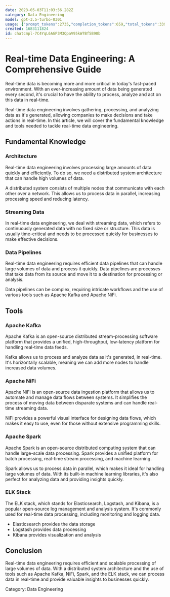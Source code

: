 ```yaml
---
date: 2023-05-03T11:03:56.282Z
category: Data Engineering
model: gpt-3.5-turbo-0301
usage: {"prompt_tokens":2735,"completion_tokens":659,"total_tokens":3394}
created: 1683111824
id: chatcmpl-7C4YqL6AGP3M3QpaV95kW7Bf5B90b
---
```


# Real-time Data Engineering: A Comprehensive Guide

Real-time data is becoming more and more critical in today's fast-paced environment. With an ever-increasing amount of data being generated every second, it's crucial to have the ability to process, analyze and act on this data in real-time.

Real-time data engineering involves gathering, processing, and analyzing data as it's generated, allowing companies to make decisions and take actions in real-time. In this article, we will cover the fundamental knowledge and tools needed to tackle real-time data engineering.

## Fundamental Knowledge

### Architecture

Real-time data engineering involves processing large amounts of data quickly and efficiently. To do so, we need a distributed system architecture that can handle high volumes of data.

A distributed system consists of multiple nodes that communicate with each other over a network. This allows us to process data in parallel, increasing processing speed and reducing latency.

### Streaming Data

In real-time data engineering, we deal with streaming data, which refers to continuously generated data with no fixed size or structure. This data is usually time-critical and needs to be processed quickly for businesses to make effective decisions.

### Data Pipelines

Real-time data engineering requires efficient data pipelines that can handle large volumes of data and process it quickly. Data pipelines are processes that take data from its source and move it to a destination for processing or analysis.

Data pipelines can be complex, requiring intricate workflows and the use of various tools such as Apache Kafka and Apache NiFi.

## Tools

### Apache Kafka

Apache Kafka is an open-source distributed stream-processing software platform that provides a unified, high-throughput, low-latency platform for handling real-time data feeds.

Kafka allows us to process and analyze data as it's generated, in real-time. It's horizontally scalable, meaning we can add more nodes to handle increased data volumes.

### Apache NiFi

Apache NiFi is an open-source data ingestion platform that allows us to automate and manage data flows between systems. It simplifies the process of moving data between disparate systems and can handle real-time streaming data.

NiFi provides a powerful visual interface for designing data flows, which makes it easy to use, even for those without extensive programming skills.

### Apache Spark

Apache Spark is an open-source distributed computing system that can handle large-scale data processing. Spark provides a unified platform for batch processing, real-time stream processing, and machine learning.

Spark allows us to process data in parallel, which makes it ideal for handling large volumes of data. With its built-in machine learning libraries, it's also perfect for analyzing data and providing insights quickly.

### ELK Stack

The ELK stack, which stands for Elasticsearch, Logstash, and Kibana, is a popular open-source log management and analysis system. It's commonly used for real-time data processing, including monitoring and logging data.

- Elasticsearch provides the data storage
- Logstash provides data processing
- Kibana provides visualization and analysis

## Conclusion
Real-time data engineering requires efficient and scalable processing of large volumes of data. With a distributed system architecture and the use of tools such as Apache Kafka, NiFi, Spark, and the ELK stack, we can process data in real-time and provide valuable insights to businesses quickly.

Category: Data Engineering
